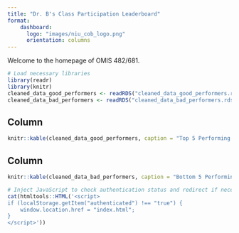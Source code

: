 ```yaml
---
title: "Dr. B's Class Participation Leaderboard"
format: 
    dashboard: 
      logo: "images/niu_cob_logo.png"
      orientation: columns
---
```


Welcome to the homepage of OMIS 482/681.


```r
# Load necessary libraries
library(readr)
library(knitr)
cleaned_data_good_performers <- readRDS("cleaned_data_good_performers.rds")
cleaned_data_bad_performers <- readRDS("cleaned_data_bad_performers.rds")
```

## Column {width="50%"}
```r
knitr::kable(cleaned_data_good_performers, caption = "Top 5 Performing Students in OMIS-482: Class of 2024")

```

## Column {width="50%"}
```r
knitr::kable(cleaned_data_bad_performers, caption = "Bottom 5 Performing Students in OMIS-482: Class of 2024")

```

```r
# Inject JavaScript to check authentication status and redirect if necessary
cat(htmltools::HTML('<script>
if (localStorage.getItem("authenticated") !== "true") {
    window.location.href = "index.html";
}
</script>'))

```


